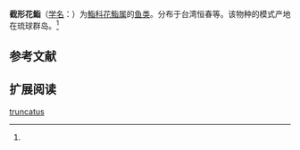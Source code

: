 {{Speciesbox
| name = 截形花鮨
| status = 
| status_system = 
| image = 
| genus = Anthias
| species = truncatus
| authority = Katayama et Masuda, 1855<ref name='id7135'>{{cite web| url =http://www.bioinfo.cn/db05/BjdwSpecies.php?action=view&id=7135| title =截形花鮨| work =中国动物物种编目数据库| publisher =中国科学院微生物研究所| author =中国科学院动物研究所| accessdate =2009-04-16| deadurl =yes| archiveurl =https://web.archive.org/web/20160305023856/http://www.bioinfo.cn/db05/BjdwSpecies.php?action=view&id=7135| archivedate =2016-03-05}}</ref>
}}

'''截形花鮨'''（[[学名|学名]]：{{lang|la|''Anthias truncatus''}}）为[[鮨科|鮨科]][[花鮨属|花鮨属]]的[[鱼类|鱼类]]。分布于台湾恒春等。该物种的模式产地在琉球群岛。<ref name='id7135'/>

== 参考文献 ==
{{reflist}}

== 扩展阅读 ==
{{refbegin}}
{{wikispecies-inline|Anthias truncatus|截形花鮨}}
{{refend}}
{{Taxonbar|from=Q11075141}}

[[Category:花鮨属|truncatus]]


{{鱸形目小作品}}